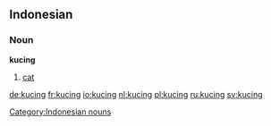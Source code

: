 ==Indonesian==
===Noun===
'''kucing'''
# [[cat]]

[[Category:Indonesian nouns]]

[[de:kucing]]
[[fr:kucing]]
[[io:kucing]]
[[nl:kucing]]
[[pl:kucing]]
[[ru:kucing]]
[[sv:kucing]]